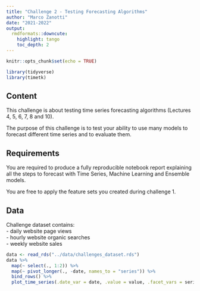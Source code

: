```yaml
---
title: "Challenge 2 - Testing Forecasting Algorithms"
author: "Marco Zanotti"
date: "2021-2022"
output: 
  rmdformats::downcute:
    highlight: tango
    toc_depth: 2
---
```


```r
knitr::opts_chunk$set(echo = TRUE)

library(tidyverse)
library(timetk)
```

## Content

This challenge is about testing time series forecasting algorithms 
(Lectures 4, 5, 6, 7, 8 and 10).  

The purpose of this challenge is to test your ability to use many models
to forecast different time series and to evaluate them.  



## Requirements

You are required to produce a fully reproducible notebook report explaining 
all the steps to forecast with Time Series, Machine Learning and Ensemble models.  

You are free to apply the feature sets you created during challenge 1.  



## Data

Challenge dataset contains:  
- daily website page views   
- hourly website organic searches  
- weekly website sales  

```r
data <- read_rds("../data/challenges_dataset.rds")
data %>% 
  map(~ select(., 1:2)) %>% 
  map(~ pivot_longer(., -date, names_to = "series")) %>% 
  bind_rows() %>% 
  plot_time_series(.date_var = date, .value = value, .facet_vars = series, .facet_scales = "free")
```
